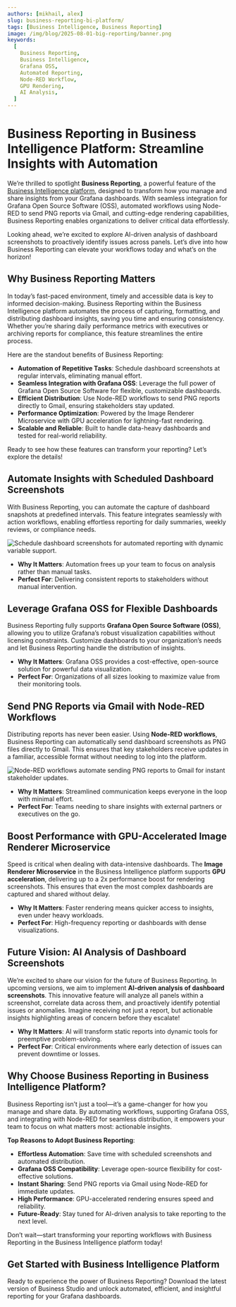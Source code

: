 ```yaml
---
authors: [mikhail, alex]
slug: business-reporting-bi-platform/
tags: [Business Intelligence, Business Reporting]
image: /img/blog/2025-08-01-big-reporting/banner.png
keywords:
  [
    Business Reporting,
    Business Intelligence,
    Grafana OSS,
    Automated Reporting,
    Node-RED Workflow,
    GPU Rendering,
    AI Analysis,
  ]
---
```



# Business Reporting in Business Intelligence Platform: Streamline Insights with Automation

We’re thrilled to spotlight **Business Reporting**, a powerful feature of the [Business Intelligence platform](/big/), designed to transform how you manage and share insights from your Grafana dashboards. With seamless integration for Grafana Open Source Software (OSS), automated workflows using Node-RED to send PNG reports via Gmail, and cutting-edge rendering capabilities, Business Reporting enables organizations to deliver critical data effortlessly.

Looking ahead, we’re excited to explore AI-driven analysis of dashboard screenshots to proactively identify issues across panels. Let’s dive into how Business Reporting can elevate your workflows today and what’s on the horizon!

## Why Business Reporting Matters

In today’s fast-paced environment, timely and accessible data is key to informed decision-making. Business Reporting within the Business Intelligence platform automates the process of capturing, formatting, and distributing dashboard insights, saving you time and ensuring consistency. Whether you’re sharing daily performance metrics with executives or archiving reports for compliance, this feature streamlines the entire process.

Here are the standout benefits of Business Reporting:

- **Automation of Repetitive Tasks**: Schedule dashboard screenshots at regular intervals, eliminating manual effort.
- **Seamless Integration with Grafana OSS**: Leverage the full power of Grafana Open Source Software for flexible, customizable dashboards.
- **Efficient Distribution**: Use Node-RED workflows to send PNG reports directly to Gmail, ensuring stakeholders stay updated.
- **Performance Optimization**: Powered by the Image Renderer Microservice with GPU acceleration for lightning-fast rendering.
- **Scalable and Reliable**: Built to handle data-heavy dashboards and tested for real-world reliability.

Ready to see how these features can transform your reporting? Let’s explore the details!

## Automate Insights with Scheduled Dashboard Screenshots

With Business Reporting, you can automate the capture of dashboard snapshots at predefined intervals. This feature integrates seamlessly with action workflows, enabling effortless reporting for daily summaries, weekly reviews, or compliance needs.

<Image
  title="Schedule dashboard screenshots for automated reporting with dynamic variable support."
  src="/img/blog/2025-08-01-big-reporting/report-scheduling.gif"
/>

- **Why It Matters**: Automation frees up your team to focus on analysis rather than manual tasks.
- **Perfect For**: Delivering consistent reports to stakeholders without manual intervention.

## Leverage Grafana OSS for Flexible Dashboards

Business Reporting fully supports **Grafana Open Source Software (OSS)**, allowing you to utilize Grafana’s robust visualization capabilities without licensing constraints. Customize dashboards to your organization’s needs and let Business Reporting handle the distribution of insights.

- **Why It Matters**: Grafana OSS provides a cost-effective, open-source solution for powerful data visualization.
- **Perfect For**: Organizations of all sizes looking to maximize value from their monitoring tools.

## Send PNG Reports via Gmail with Node-RED Workflows

Distributing reports has never been easier. Using **Node-RED workflows**, Business Reporting can automatically send dashboard screenshots as PNG files directly to Gmail. This ensures that key stakeholders receive updates in a familiar, accessible format without needing to log into the platform.

<Image
  title="Node-RED workflows automate sending PNG reports to Gmail for instant stakeholder updates."
  src="/img/blog/2025-08-01-big-reporting/node-red-gmail.png"
/>

- **Why It Matters**: Streamlined communication keeps everyone in the loop with minimal effort.
- **Perfect For**: Teams needing to share insights with external partners or executives on the go.

## Boost Performance with GPU-Accelerated Image Renderer Microservice

Speed is critical when dealing with data-intensive dashboards. The **Image Renderer Microservice** in the Business Intelligence platform supports **GPU acceleration**, delivering up to a 2x performance boost for rendering screenshots. This ensures that even the most complex dashboards are captured and shared without delay.

- **Why It Matters**: Faster rendering means quicker access to insights, even under heavy workloads.
- **Perfect For**: High-frequency reporting or dashboards with dense visualizations.

## Future Vision: AI Analysis of Dashboard Screenshots

We’re excited to share our vision for the future of Business Reporting. In upcoming versions, we aim to implement **AI-driven analysis of dashboard screenshots**. This innovative feature will analyze all panels within a screenshot, correlate data across them, and proactively identify potential issues or anomalies. Imagine receiving not just a report, but actionable insights highlighting areas of concern before they escalate!

- **Why It Matters**: AI will transform static reports into dynamic tools for preemptive problem-solving.
- **Perfect For**: Critical environments where early detection of issues can prevent downtime or losses.

## Why Choose Business Reporting in Business Intelligence Platform?

Business Reporting isn’t just a tool—it’s a game-changer for how you manage and share data. By automating workflows, supporting Grafana OSS, and integrating with Node-RED for seamless distribution, it empowers your team to focus on what matters most: actionable insights.

**Top Reasons to Adopt Business Reporting**:

- **Effortless Automation**: Save time with scheduled screenshots and automated distribution.
- **Grafana OSS Compatibility**: Leverage open-source flexibility for cost-effective solutions.
- **Instant Sharing**: Send PNG reports via Gmail using Node-RED for immediate updates.
- **High Performance**: GPU-accelerated rendering ensures speed and reliability.
- **Future-Ready**: Stay tuned for AI-driven analysis to take reporting to the next level.

Don’t wait—start transforming your reporting workflows with Business Reporting in the Business Intelligence platform today!

## Get Started with Business Intelligence Platform

Ready to experience the power of Business Reporting? Download the latest version of Business Studio and unlock automated, efficient, and insightful reporting for your Grafana dashboards.

<GettingStarted />

<Feedback />
